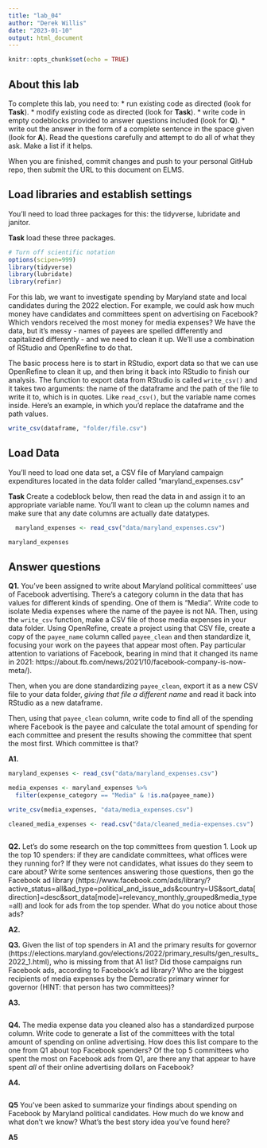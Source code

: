 ```yaml
---
title: "lab_04"
author: "Derek Willis"
date: "2023-01-10"
output: html_document
---
```


```r
knitr::opts_chunk$set(echo = TRUE)
```

## About this lab

To complete this lab, you need to: \* run existing code as directed (look for **Task**). \* modify existing code as directed (look for **Task**). \* write code in empty codeblocks provided to answer questions included (look for **Q**). \* write out the answer in the form of a complete sentence in the space given (look for **A**). Read the questions carefully and attempt to do all of what they ask. Make a list if it helps.

When you are finished, commit changes and push to your personal GitHub repo, then submit the URL to this document on ELMS.

## Load libraries and establish settings

You'll need to load three packages for this: the tidyverse, lubridate and janitor.

**Task** load these three packages.

```r
# Turn off scientific notation
options(scipen=999)
library(tidyverse)
library(lubridate)
library(refinr)
```

For this lab, we want to investigate spending by Maryland state and local candidates during the 2022 election. For example, we could ask how much money have candidates and committees spent on advertising on Facebook? Which vendors received the most money for media expenses? We have the data, but it's messy - names of payees are spelled differently and capitalized differently - and we need to clean it up. We'll use a combination of RStudio and OpenRefine to do that.

The basic process here is to start in RStudio, export data so that we can use OpenRefine to clean it up, and then bring it back into RStudio to finish our analysis. The function to export data from RStudio is called `write_csv()` and it takes two arguments: the name of the dataframe and the path of the file to write it to, which is in quotes. Like `read_csv()`, but the variable name comes inside. Here's an example, in which you'd replace the dataframe and the path values.

```r
write_csv(dataframe, "folder/file.csv")
```


## Load Data

You'll need to load one data set, a CSV file of Maryland campaign expenditures located in the data folder called "maryland_expenses.csv"

**Task** Create a codeblock below, then read the data in and assign it to an appropriate variable name. You'll want to clean up the column names and make sure that any date columns are actually date datatypes.

```r
  maryland_expenses <- read_csv("data/maryland_expenses.csv")

maryland_expenses
```

## Answer questions

**Q1.** You've been assigned to write about Maryland political committees' use of Facebook advertising. There's a category column in the data that has values for different kinds of spending. One of them is "Media". Write code to isolate Media expenses where the name of the payee is not NA. Then, using the `write_csv` function, make a CSV file of those media expenses in your data folder. Using OpenRefine, create a project using that CSV file, create a copy of the `payee_name` column called `payee_clean` and then standardize it, focusing your work on the payees that appear most often. Pay particular attention to variations of Facebook, bearing in mind that it changed its name in 2021: https://about.fb.com/news/2021/10/facebook-company-is-now-meta/).

Then, when you are done standardizing `payee_clean`, export it as a new CSV file to your data folder, *giving that file a different name* and read it back into RStudio as a new dataframe.

Then, using that `payee_clean` column, write code to find all of the spending where Facebook is the payee and calculate the total amount of spending for each committee and present the results showing the committee that spent the most first. Which committee is that?

**A1.**

```r
maryland_expenses <- read_csv("data/maryland_expenses.csv")

media_expenses <- maryland_expenses %>%
  filter(expense_category == "Media" & !is.na(payee_name))

write_csv(media_expenses, "data/media_expenses.csv")

cleaned_media_expenses <- read.csv("data/cleaned_media-expenses.csv")
```

```r

```


**Q2.** Let's do some research on the top committees from question 1. Look up the top 10 spenders: if they are candidate committees, what offices were they running for? If they were not candidates, what issues do they seem to care about? Write some sentences answering those questions, then go the Facebook ad library (https://www.facebook.com/ads/library/?active_status=all&ad_type=political_and_issue_ads&country=US&sort_data\[direction\]=desc&sort_data\[mode\]=relevancy_monthly_grouped&media_type=all) and look for ads from the top spender. What do you notice about those ads?

**A2.** 

**Q3.** Given the list of top spenders in A1 and the primary results for governor (https://elections.maryland.gov/elections/2022/primary_results/gen_results_2022_1.html), who is missing from that A1 list? Did those campaigns run Facebook ads, according to Facebook's ad library? Who are the biggest recipients of media expenses by the Democratic primary winner for governor (HINT: that person has two committees)?

**A3.** 

```r
```

**Q4.** The media expense data you cleaned also has a standardized purpose column. Write code to generate a list of the committees with the total amount of spending on online advertising. How does this list compare to the one from Q1 about top Facebook spenders? Of the top 5 committees who spent the most on Facebook ads from Q1, are there any that appear to have spent *all* of their online advertising dollars on Facebook?

**A4.** 

```r

```

**Q5** You've been asked to summarize your findings about spending on Facebook by Maryland political candidates. How much do we know and what don't we know? What's the best story idea you've found here?

**A5**
